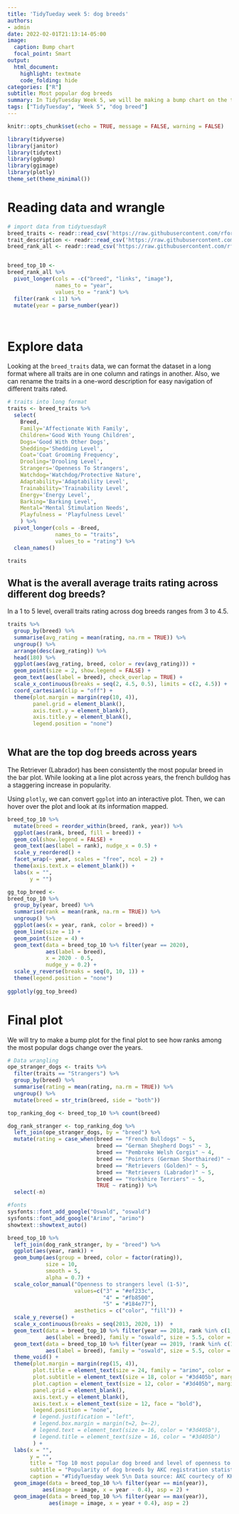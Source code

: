 ```yaml
---
title: 'TidyTueday week 5: dog breeds'
authors:
- admin
date: 2022-02-01T21:13:14-05:00
image:
  caption: Bump chart
  focal_point: Smart
output:
  html_document:
    highlight: textmate
    code_folding: hide
categories: ["R"]
subtitle: Most popular dog breeds
summary: In TidyTuesday Week 5, we will be making a bump chart on the top 10 most popular dog breed and level of openness to strangers. The data is from AKC registration statistics courtesy of KKakey.
tags: ["TidyTuesday", "Week 5", "dog breed"]
---
```


```r
knitr::opts_chunk$set(echo = TRUE, message = FALSE, warning = FALSE)

library(tidyverse)
library(janitor)
library(tidytext)
library(ggbump)
library(ggimage)
library(plotly)
theme_set(theme_minimal())


```

# Reading data and wrangle

```r
# import data from tidytuesdayR
breed_traits <- readr::read_csv('https://raw.githubusercontent.com/rfordatascience/tidytuesday/master/data/2022/2022-02-01/breed_traits.csv')
trait_description <- readr::read_csv('https://raw.githubusercontent.com/rfordatascience/tidytuesday/master/data/2022/2022-02-01/trait_description.csv')
breed_rank_all <- readr::read_csv('https://raw.githubusercontent.com/rfordatascience/tidytuesday/master/data/2022/2022-02-01/breed_rank.csv') %>% clean_names()


breed_top_10 <- 
breed_rank_all %>% 
  pivot_longer(cols = -c("breed", "links", "image"),
               names_to = "year",
               values_to = "rank") %>% 
  filter(rank < 11) %>% 
  mutate(year = parse_number(year))




```

# Explore data

Looking at the `breed_traits` data, we can format the dataset in a long format where all traits are in one column and ratings in another. Also, we can rename the traits in a one-word description for easy navigation of different traits rated.

```r
# traits into long format
traits <- breed_traits %>% 
  select(
    Breed,
    Family='Affectionate With Family',
    Children='Good With Young Children',
    Dogs='Good With Other Dogs',
    Shedding='Shedding Level',
    Coat='Coat Grooming Frequency',
    Drooling='Drooling Level',
    Strangers='Openness To Strangers',
    Watchdog='Watchdog/Protective Nature',
    Adaptability='Adaptability Level',
    Trainability='Trainability Level',
    Energy='Energy Level',
    Barking='Barking Level',
    Mental='Mental Stimulation Needs',
    Playfulness = 'Playfulness Level' 
    ) %>% 
  pivot_longer(cols = -Breed,
               names_to = "traits", 
               values_to = "rating") %>% 
  clean_names()

traits

```


## What is the averall average traits rating across different dog breeds?

In a 1 to 5 level, overall traits rating across dog breeds ranges from 3 to 4.5. 

```r

traits %>% 
  group_by(breed) %>% 
  summarise(avg_rating = mean(rating, na.rm = TRUE)) %>% 
  ungroup() %>% 
  arrange(desc(avg_rating)) %>% 
  head(180) %>%
  ggplot(aes(avg_rating, breed, color = rev(avg_rating))) +
  geom_point(size = 2, show.legend = FALSE) + 
  geom_text(aes(label = breed), check_overlap = TRUE) +
  scale_x_continuous(breaks = seq(2, 4.5, 0.5), limits = c(2, 4.5)) +
  coord_cartesian(clip = "off") +
  theme(plot.margin = margin(rep(10, 4)),
        panel.grid = element_blank(),
        axis.text.y = element_blank(),
        axis.title.y = element_blank(),
        legend.position = "none")
  

```



## What are the top dog breeds across years

The Retriever (Labrador) has been consistently the most popular breed in the bar plot. While looking at a line plot across years, the french bulldog has a staggering increase in popularity.

Using `plotly`, we can convert `ggplot` into an interactive plot. Then, we can hover over the plot and look at its information mapped.


```r
breed_top_10 %>% 
  mutate(breed = reorder_within(breed, rank, year)) %>%
  ggplot(aes(rank, breed, fill = breed)) +
  geom_col(show.legend = FALSE) +
  geom_text(aes(label = rank), nudge_x = 0.5) +
  scale_y_reordered() +
  facet_wrap(~ year, scales = "free", ncol = 2) +
  theme(axis.text.x = element_blank()) +
  labs(x = "",
       y = "")
```

```r
gg_top_breed <- 
breed_top_10 %>% 
  group_by(year, breed) %>% 
  summarise(rank = mean(rank, na.rm = TRUE)) %>% 
  ungroup() %>% 
  ggplot(aes(x = year, rank, color = breed)) +
  geom_line(size = 1) +
  geom_point(size = 4) +
  geom_text(data = breed_top_10 %>% filter(year == 2020),
            aes(label = breed), 
            x = 2020 - 0.5, 
            nudge_y = 0.2) +
  scale_y_reverse(breaks = seq(0, 10, 1)) +
  theme(legend.position = "none")
  
ggplotly(gg_top_breed)
```



# Final plot

We will try to make a bump plot for the final plot to see how ranks among the most popular dogs change over the years.

```r
# Data wrangling
ope_stranger_dogs <- traits %>% 
  filter(traits == "Strangers") %>% 
  group_by(breed) %>% 
  summarise(rating = mean(rating, na.rm = TRUE)) %>% 
  ungroup() %>% 
  mutate(breed = str_trim(breed, side = "both"))

top_ranking_dog <- breed_top_10 %>% count(breed)

dog_rank_stranger <- top_ranking_dog %>% 
  left_join(ope_stranger_dogs, by = "breed") %>% 
  mutate(rating = case_when(breed == "French Bulldogs" ~ 5,
                            breed == "German Shepherd Dogs" ~ 3,
                            breed == "Pembroke Welsh Corgis" ~ 4,
                            breed == "Pointers (German Shorthaired)" ~ 4,
                            breed == "Retrievers (Golden)" ~ 5,
                            breed == "Retrievers (Labrador)" ~ 5,
                            breed == "Yorkshire Terriers" ~ 5,
                            TRUE ~ rating)) %>% 
  select(-n)

```


```r

#fonts
sysfonts::font_add_google("Oswald", "oswald")
sysfonts::font_add_google("Arimo", "arimo")
showtext::showtext_auto()

```


```r

breed_top_10 %>% 
  left_join(dog_rank_stranger, by = "breed") %>% 
  ggplot(aes(year, rank)) +
  geom_bump(aes(group = breed, color = factor(rating)), 
            size = 10, 
            smooth = 5,
            alpha = 0.7) +
  scale_color_manual("Openness to strangers level (1-5)",
                     values=c("3" = "#ef233c",
                              "4" = "#fb8500",
                              "5" = "#184e77"),
                     aesthetics = c("color", "fill")) +
  scale_y_reverse() +
  scale_x_continuous(breaks = seq(2013, 2020, 1))  +
  geom_text(data = breed_top_10 %>% filter(year == 2018, rank %in% c(1, 2, 3, 4, 5, 6, 7, 8)),
            aes(label = breed), family = "oswald", size = 5.5, color = "#f5f3f4") +
  geom_text(data = breed_top_10 %>% filter(year == 2019, !rank %in% c(1, 2, 3, 4, 5, 6, 7, 8)),
            aes(label = breed), family = "oswald", size = 5.5, color = "#f5f3f4") +
  theme_void() +
  theme(plot.margin = margin(rep(15, 4)),
        plot.title = element_text(size = 24, family = "arimo", color = "#3d405b", face = "bold"),
        plot.subtitle = element_text(size = 18, color = "#3d405b", margin = margin(b = 20, t = 10)),
        plot.caption = element_text(size = 12, color = "#3d405b", margin = margin(t = 10)),
        panel.grid = element_blank(),
        axis.text.y = element_blank(),
        axis.text.x = element_text(size = 12, face = "bold"),
        legend.position = "none",
        # legend.justification = "left",
        # legend.box.margin = margin(t=2, b=-2),
        # legend.text = element_text(size = 16, color = "#3d405b"),
        # legend.title = element_text(size = 16, color = "#3d405b")
        ) +
  labs(x = "",
       y = "",
       title = "Top 10 most popular dog breed and level of openness to strangers",
       subtitle = "Popularity of dog breeds by AKC registration statistics",
       caption = "#TidyTuesday week 5\n Data source: AKC courtecy of KKakey | @Topenomics") +
  geom_image(data = breed_top_10 %>% filter(year == min(year)),
           aes(image = image, x = year - 0.4), asp = 2) +
  geom_image(data = breed_top_10 %>% filter(year == max(year)),
             aes(image = image, x = year + 0.4), asp = 2)
```

